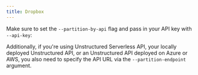 ```yaml
---
title: Dropbox
---
```


<SharedContentDropbox/>

Make sure to set the `--partition-by-api` flag and pass in your API key with `--api-key`:


<CodeGroup>

  <DropboxAPISh />

  <DropboxAPIPy />

</CodeGroup>

Additionally, if you're using Unstructured Serverless API, your locally deployed Unstructured API, or an Unstructured API
deployed on Azure or AWS, you also need to specify the API URL via the `--partition-endpoint` argument.